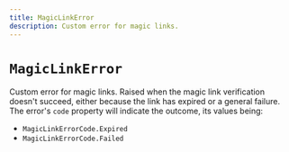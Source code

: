 ```yaml
---
title: MagicLinkError
description: Custom error for magic links.
---
```


# `MagicLinkError`

Custom error for magic links. Raised when the magic link verification doesn't succeed, either because the link has expired or a general failure. The error's `code` property will indicate the outcome, its values being:

- `MagicLinkErrorCode.Expired`
- `MagicLinkErrorCode.Failed`
